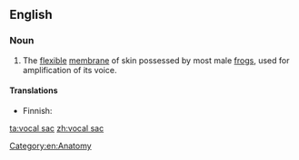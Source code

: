 ==English==
{{wikipedia}}

===Noun===
{{en-noun|head=[[vocal]] [[sac]]}}

# The [[flexible]] [[membrane]] of skin possessed by most male [[frog]]s, used for amplification of its voice. 

====Translations====
{{trans-top|flexible voice-amplifying membrane of male frog}}
* Finnish: {{t|fi|äänirakko}}
{{trans-mid}}
{{trans-bottom}}

[[Category:en:Anatomy]]

[[ta:vocal sac]]
[[zh:vocal sac]]